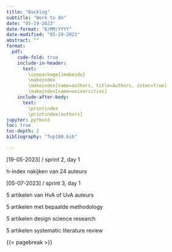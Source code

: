 ```yaml
---
title: "Backlog"
subtitle: "Work to do"
date: "05-19-2023"
date-format: "D/MM/YYYY"
date-modified: "05-29-2023"
abstract: ""
format:
  pdf:
    code-fold: true
    include-in-header: 
      text:
        \usepackage{imakeidx}
        \makeindex
        \makeindex[name=authors, title=Authors, intoc=True]
        \makeindex[name=universities]
    include-after-body: 
      text:
        \printindex
        \printindex[authors]
jupyter: python3
toc: true
toc-depth: 2
bibliography: "Top100.bib"

---
```


[19-05-2023] / sprint 2, day 1

h-index nakijken van 24 auteurs

[05-07-2023] / sprint 3, day 1

5 artikelen van HvA of UvA auteurs

5 artikelen met bepaalde methodology

5 artikelen design science research

5 artikelen systematic literature review


{{< pagebreak >}}
